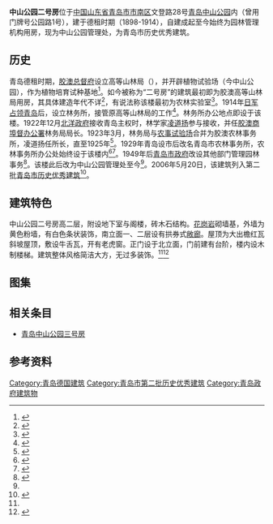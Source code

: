 {{Infobox building
| building_name       = 中山公园二号房
| image               = 青岛中山公园林业局二号房旧址 2015-02-06.jpg
| image_size          = <!-- 图片大小 -->
| caption             = <small>中山公园二号房东南角，2015年2月</small>
| map_type            = <!--  -->
| alternate_names     = 中山公园管理处
| building_type       = 
| architectural_style = <!-- 建筑风格 -->
| use                 = <!-- 用途 -->
| location            = 中国山东省青岛市
| address             = 文登路28号
| coordinates         = <!-- {{Coord|}} -->
| start_date          = 
| completion_date     = 
| renovation_date     = 
| demolition_date     = 
| height              = <!-- 高度 -->
| floor_count         = 2层
| floor_area          = <!-- 建筑面积 -->
| owner               = 
| architect           = 
}}
{{coord|36|03|45.2|N|120|20|38|E|type:landmark|display=title}}

'''中山公园二号房'''位于[[中国|中国]][[山东省|山东省]][[青岛市|青岛市]][[市南区|市南区]]文登路28号[[青岛中山公园|青岛中山公园]]内（曾用门牌号公园路1号），建于德租时期（1898-1914），自建成起至今始终为园林管理机构用房，现为中山公园管理处，为青岛市历史优秀建筑。

==历史==
青岛德租时期，[[胶澳总督府|胶澳总督府]]设立高等山林局（{{lang-de|Oberförsterei}}），并开辟植物试验场（今中山公园），作为植物培育试种基地<ref Name=ming>{{cite book|author=王栋|title=《青岛影像 1898-1928：明信片中的城市记忆》|year=2017|publisher=中国海洋大学出版社|location=青岛|isbn=978-7-5670-1113-7}}</ref>。如今被称为“二号房”的建筑最初即为胶澳高等山林局用房，其具体建造年代不详<ref Name=qing>{{cite book|author=袁宾久|title=《青岛德式建筑》|year=2009|publisher=中国建筑工业出版社|location=北京|isbn=978-7-112-10905-0}}</ref>，有说法称该楼最初为农林实验室<ref>{{cite|url=http://qdsq.qingdao.gov.cn/n15752132/n20546576/n25901352/n25914290/151215195229334025.html|title=中山公园石桥“四角星”之谜|date=2010-06|issue=2010年第2期|author=滕学臣|periodical=史鉴|publisher=青岛市史志办|accessdate=2020-07-19|archive-date=2020-07-19|archive-url=https://web.archive.org/web/20200719151955/http://qdsq.qingdao.gov.cn/n15752132/n20546576/n25901352/n25914290/151215195229334025.html|dead-url=no}}</ref>。1914年[[青岛战役|日军占领青岛]]后，设立林务所，接管原高等山林局的工作<ref>{{cite web|url=http://www.qingdaonews.com/content/2010-02/26/content_8303247.htm|title=青岛农林事务所创办始末|date=2010-02-26|author=|website=青岛新闻网|publisher=|access-date=2020-07-19|archive-date=2020-07-19|archive-url=https://web.archive.org/web/20200719213908/http://www.qingdaonews.com/content/2010-02/26/content_8303247.htm|dead-url=no}}</ref>。林务所办公地点即设于该楼。1922年12月[[北洋政府|北洋政府]]接收青岛主权时，林学家[[凌道扬|凌道扬]]参与接收，并任[[胶澳商埠督办公署|胶澳商埠督办公署]]林务局局长。1923年3月，林务局与[[李村农事试验场|农事试验场]]合并为胶澳农林事务所，凌道扬任所长，直至1925年<ref>{{cite web|url=http://epaper.qingdaonews.com/html/qdzb/20180715/qdzb1203246.html|title=凌道扬在青岛：抒写首席林务官的传奇|date=2018-07-15|author=翟广顺|newspaper=青岛早报|access-date=2020-07-19|archive-date=2020-07-20|archive-url=https://web.archive.org/web/20200720003056/http://epaper.qingdaonews.com/html/qdzb/20180715/qdzb1203246.html|dead-url=no}}</ref>。1929年青岛设市后改名青岛市农林事务所，农林事务所办公处始终设于该楼内<ref>{{cite|author=班鹏志|title=《接收青岛纪念写真》|journal=商务印书馆|date=1924-04}}</ref><ref>{{cite|editor=青岛市农林事务所|title=《青岛农林》|journal=青岛市农林事务所|date=1932}}</ref>。1949年后[[青岛市人民政府|青岛市政府]]改设其他部门管理园林事务<ref>{{cite book|author=|chapter-url=http://qdsq.qingdao.gov.cn/n15752132/n20546827/n26325940/n26336827/190723142537911338.html|chapter=第四篇 园林绿化管理，第一章 管理机构|title=《青岛市志·园林绿化志》|editor=青岛市史志办公室|year=1997|publisher=新华出版社|location=北京|isbn=7-5011-3607-6|access-date=2020-07-19|archive-date=2020-09-28|archive-url=https://web.archive.org/web/20200928085136/http://qdsq.qingdao.gov.cn/n15752132/n20546827/n26325940/n26336827/190723142537911338.html|dead-url=no}}</ref>。该楼此后改为中山公园管理处至今<ref Name=qing/>。2006年5月20日，该建筑列入第二批[[青岛市历史优秀建筑|青岛市历史优秀建筑]]<ref>{{cite web|url=http://www.qingdao.gov.cn/n172/n3776152/n3776203/n3779237/n3779247/100020071027616743.html|title=关于公布青岛市第二批历史优秀建筑的通知|date=2006-05-20|author=青岛市规划局 青岛市文化局|publisher=青岛政务网|access-date=2019-09-27|archive-url=https://web.archive.org/web/20180707172326/http://www.qingdao.gov.cn/n172/n3776152/n3776203/n3779237/n3779247/100020071027616743.html|archive-date=2018-07-07|dead-url=yes}}</ref>。

==建筑特色==
中山公园二号房高二层，附设地下室与阁楼，砖木石结构。[[花岗岩|花岗岩]]砌墙基，外墙为黄色粉墙，有白色条状装饰，南立面一、二层设有拱券式[[敞廊|敞廊]]。屋顶为大出檐红瓦斜坡屋顶，敷设牛舌瓦，开有老虎窗。正门设于北立面，门前建有台阶，楼内设木制楼梯。建筑整体风格简洁大方，无过多装饰。<ref Name=qing/><ref>{{cite web|url=https://epaper.qingdaonews.com/html/qdrb/20151015/qdrb918399.html|title=中山公园里的老建筑|date=2015-10-05|author=王雷|newspaper=青岛日报|access-date=2020-07-19|archive-date=2020-07-19|archive-url=https://web.archive.org/web/20200719152220/http://epaper.qingdaonews.com/html/qdrb/20151015/qdrb918399.html|dead-url=no}}</ref>

==图集==
{{Gallery
|width=240
|height=160
|File:胶澳农林事务所.png|<small>胶澳农林事务所，1920年代</small>
|File:青岛市农林事务所办公处.png|<small>青岛市农林事务所，1930年代</small>
|File:青岛中山公园二号房 2014-10-04.jpg|<small>中山公园二号房北侧及正门，2014年10月</small>
}}

==相关条目==
*[[青岛中山公园三号房|青岛中山公园三号房]]

==参考资料==
{{reflist}}

{{青岛市德国建筑}}
[[Category:青岛德国建筑|Category:青岛德国建筑]]
[[Category:青岛市第二批历史优秀建筑|Category:青岛市第二批历史优秀建筑]]
[[Category:青岛政府建筑物|Category:青岛政府建筑物]]
